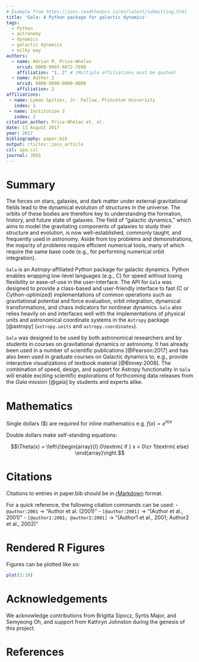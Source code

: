 ```yaml
---
# Example from https://joss.readthedocs.io/en/latest/submitting.html
title: 'Gala: A Python package for galactic dynamics'
tags:
  - Python
  - astronomy
  - dynamics
  - galactic dynamics
  - milky way
authors:
  - name: Adrian M. Price-Whelan
    orcid: 0000-0003-0872-7098
    affiliation: "1, 2" # (Multiple affiliations must be quoted)
  - name: Author 2
    orcid: 0000-0000-0000-0000
    affiliation: 2
affiliations:
 - name: Lyman Spitzer, Jr. Fellow, Princeton University
   index: 1
 - name: Institution 2
   index: 2
citation_author: Price-Whelan et. al.
date: 13 August 2017
year: 2017
bibliography: paper.bib
output: rticles::joss_article
csl: apa.csl
journal: JOSS
---
```


# Summary

The forces on stars, galaxies, and dark matter under external gravitational
fields lead to the dynamical evolution of structures in the universe. The orbits
of these bodies are therefore key to understanding the formation, history, and
future state of galaxies. The field of "galactic dynamics," which aims to model
the gravitating components of galaxies to study their structure and evolution,
is now well-established, commonly taught, and frequently used in astronomy.
Aside from toy problems and demonstrations, the majority of problems require
efficient numerical tools, many of which require the same base code (e.g., for
performing numerical orbit integration).

``Gala`` is an Astropy-affiliated Python package for galactic dynamics. Python
enables wrapping low-level languages (e.g., C) for speed without losing
flexibility or ease-of-use in the user-interface. The API for ``Gala`` was
designed to provide a class-based and user-friendly interface to fast (C or
Cython-optimized) implementations of common operations such as gravitational
potential and force evaluation, orbit integration, dynamical transformations,
and chaos indicators for nonlinear dynamics. ``Gala`` also relies heavily on and
interfaces well with the implementations of physical units and astronomical
coordinate systems in the ``Astropy`` package [@astropy] (``astropy.units`` and
``astropy.coordinates``).

``Gala`` was designed to be used by both astronomical researchers and by
students in courses on gravitational dynamics or astronomy. It has already been
used in a number of scientific publications [@Pearson:2017] and has also been
used in graduate courses on Galactic dynamics to, e.g., provide interactive
visualizations of textbook material [@Binney:2008]. The combination of speed,
design, and support for Astropy functionality in ``Gala`` will enable exciting
scientific explorations of forthcoming data releases from the *Gaia* mission
[@gaia] by students and experts alike.

# Mathematics

Single dollars ($) are required for inline mathematics e.g. $f(x) = e^{\pi/x}$

Double dollars make self-standing equations:

$$\Theta(x) = \left\{\begin{array}{l}
0\textrm{ if } x < 0\cr
1\textrm{ else}
\end{array}\right.$$


# Citations

Citations to entries in paper.bib should be in
[rMarkdown](http://rmarkdown.rstudio.com/authoring_bibliographies_and_citations.html)
format.

For a quick reference, the following citation commands can be used:
- `@author:2001`  ->  "Author et al. (2001)"
- `[@author:2001]` -> "(Author et al., 2001)"
- `[@author1:2001; @author2:2001]` -> "(Author1 et al., 2001; Author2 et al., 2002)"

# Rendered R Figures

Figures can be plotted like so:

```r
plot(1:10)
```

# Acknowledgements

We acknowledge contributions from Brigitta Sipocz, Syrtis Major, and Semyeong
Oh, and support from Kathryn Johnston during the genesis of this project.

# References
